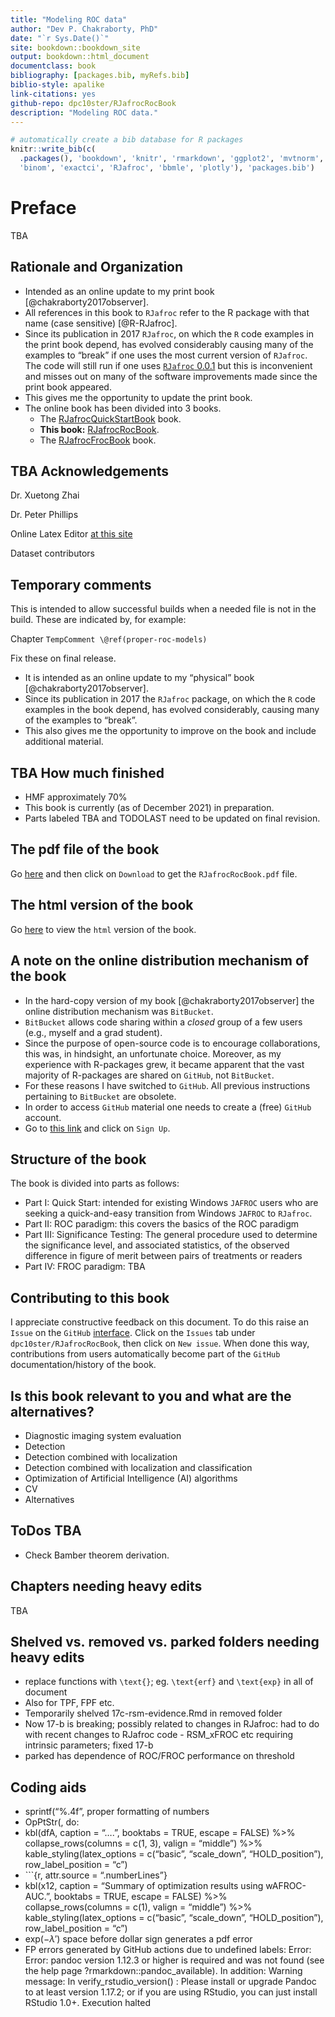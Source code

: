 ```yaml
--- 
title: "Modeling ROC data"
author: "Dev P. Chakraborty, PhD"
date: "`r Sys.Date()`"
site: bookdown::bookdown_site
output: bookdown::html_document
documentclass: book
bibliography: [packages.bib, myRefs.bib]
biblio-style: apalike
link-citations: yes
github-repo: dpc10ster/RJafrocRocBook
description: "Modeling ROC data."
---
```



```r
# automatically create a bib database for R packages
knitr::write_bib(c(
  .packages(), 'bookdown', 'knitr', 'rmarkdown', 'ggplot2', 'mvtnorm', 
  'binom', 'exactci', 'RJafroc', 'bbmle', 'plotly'), 'packages.bib')
```


# Preface {-}

TBA


## Rationale and Organization

* Intended as an online update to my print book [@chakraborty2017observer].
* All references in this book to `RJafroc` refer to the R package with that name (case sensitive) [@R-RJafroc].
* Since its publication in 2017 `RJafroc`, on which the `R` code examples in the print book depend, has evolved considerably causing many of the examples to "break" if one uses the most current version of `RJafroc`. The code will still run if one uses [`RJafroc` 0.0.1](https://cran.r-project.org/src/contrib/Archive/RJafroc/) but this is inconvenient and misses out on many of the software improvements made since the print book appeared.
* This gives me the opportunity to update the print book.
* The online book has been divided into 3 books.
    + The [RJafrocQuickStartBook](https://dpc10ster.github.io/RJafrocQuickStart/) book.
    + **This book:** [RJafrocRocBook](https://dpc10ster.github.io/RJafrocRocBook/).
    + The [RJafrocFrocBook](https://dpc10ster.github.io/RJafrocFrocBook/) book.


## TBA Acknowledgements

Dr. Xuetong Zhai

Dr. Peter Phillips

Online Latex Editor [at this site](https://latexeditor.lagrida.com/) 

Dataset contributors



## Temporary comments

This is intended to allow successful builds when a needed file is not in the build. These are indicated by, for example:

Chapter `TempComment \@ref(proper-roc-models)`

Fix these on final release.




* It is intended as an online update to my "physical" book [@chakraborty2017observer]. 
* Since its publication in 2017 the `RJafroc` package, on which the `R` code examples in the book depend, has evolved considerably, causing many of the examples to "break". 
* This also gives me the opportunity to improve on the book and include additional material.



## TBA How much finished {-}

* HMF approximately 70%
* This book is currently (as of December 2021) in preparation. 
* Parts labeled TBA and TODOLAST need to be updated on final revision.



## The pdf file of the book {-}
Go [here](https://github.com/dpc10ster/RJafrocRocBook/blob/gh-pages/RJafrocRocBook.pdf) and then click on `Download` to get the `RJafrocRocBook.pdf` file.


## The html version of the book {-}
Go [here](https://dpc10ster.github.io/RJafrocRocBook/) to view the `html` version of the book.


## A note on the online distribution mechanism of the book {-}

* In the hard-copy version of my book [@chakraborty2017observer] the online distribution mechanism was `BitBucket`. 
* `BitBucket` allows code sharing within a _closed_ group of a few users (e.g., myself and a grad student). 
* Since the purpose of open-source code is to encourage collaborations, this was, in hindsight, an unfortunate choice. Moreover, as my experience with R-packages grew, it became apparent that the vast majority of R-packages are shared on `GitHub`, not `BitBucket`. 
* For these reasons I have switched to `GitHub`. All previous instructions pertaining to `BitBucket` are obsolete.
* In order to access `GitHub` material one needs to create a (free) `GitHub` account. 
* Go to [this link](https://github.com) and click on `Sign Up`.


## Structure of the book {-}

The book is divided into parts as follows:

* Part I: Quick Start: intended for existing Windows `JAFROC` users who are seeking a quick-and-easy transition from Windows `JAFROC` to `RJafroc`. 
* Part II: ROC paradigm: this covers the basics of the ROC paradigm 
* Part III: Significance Testing: The general procedure used to determine the significance level, and associated statistics, of the observed difference in figure of merit between pairs of treatments or readers
* Part IV: FROC paradigm: TBA


## Contributing to this book {-}

I appreciate constructive feedback on this document. To do this raise an `Issue` on the `GitHub` [interface](https://github.com/dpc10ster/RJafrocRocBook). Click on the `Issues` tab under `dpc10ster/RJafrocRocBook`, then click on `New issue`. When done this way, contributions from users automatically become part of the `GitHub` documentation/history of the book.

## Is this book relevant to you and what are the alternatives? {-}

* Diagnostic imaging system evaluation
* Detection
* Detection combined with localization
* Detection combined with localization and classification
* Optimization of Artificial Intelligence (AI) algorithms
* CV
* Alternatives

## ToDos TBA {-}

* Check Bamber theorem derivation.



## Chapters needing heavy edits {-}


TBA


## Shelved vs. removed vs. parked folders needing heavy edits {-}

* replace functions with `\text{}`; eg. `\text{erf}` and `\text{exp}` in all of document
* Also for TPF, FPF etc.
* Temporarily shelved 17c-rsm-evidence.Rmd in removed folder
* Now 17-b is breaking; possibly related to changes in RJafroc: had to do with recent changes to RJafroc code - RSM_xFROC etc requiring intrinsic parameters; fixed 17-b
* parked has dependence of ROC/FROC performance on threshold


## Coding aids {-}
* sprintf("%.4f", proper formatting of numbers
* OpPtStr(, do:
* kbl(dfA, caption = "....", booktabs = TRUE, escape = FALSE) %>% collapse_rows(columns = c(1, 3), valign = "middle") %>% kable_styling(latex_options = c("basic", "scale_down", "HOLD_position"), row_label_position = "c") 
* ```{r, attr.source = ".numberLines"}
* kbl(x12, caption = "Summary of optimization results using wAFROC-AUC.", booktabs = TRUE, escape = FALSE) %>% collapse_rows(columns = c(1), valign = "middle") %>% kable_styling(latex_options = c("basic", "scale_down", "HOLD_position"), row_label_position = "c") 
* $\text{exp} \left ( -\lambda' \right )$ space before dollar sign generates a pdf error 
* FP errors generated by GitHub actions due to undefined labels:
Error: Error: pandoc version 1.12.3 or higher is required and was not found (see the help page ?rmarkdown::pandoc_available).
In addition: Warning message:
In verify_rstudio_version() :
Please install or upgrade Pandoc to at least version 1.17.2; or if you are using RStudio, you can just install RStudio 1.0+.
Execution halted


